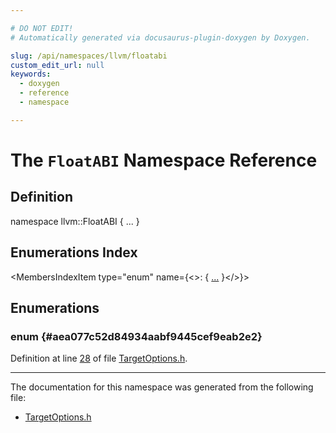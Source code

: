 ```yaml
---

# DO NOT EDIT!
# Automatically generated via docusaurus-plugin-doxygen by Doxygen.

slug: /api/namespaces/llvm/floatabi
custom_edit_url: null
keywords:
  - doxygen
  - reference
  - namespace

---
```





# The `FloatABI` Namespace Reference

<DoxygenPage pluginConfig={pluginConfig}>



## Definition

<CodeBlock>namespace llvm::FloatABI &#123; ... &#125;</CodeBlock>

## Enumerations Index

<MembersIndex>

<MembersIndexItem
  type="enum"
  name={<>:  &#123; <a href="#aea077c52d84934aabf9445cef9eab2e2">...</a> &#125;</>}>
</MembersIndexItem>

</MembersIndex>


<SectionDefinition>

## Enumerations

### enum  {#aea077c52d84934aabf9445cef9eab2e2}

<MemberDefinition
  prototype="enum llvm::FloatABI::ABIType ">

<EnumerationList title="Enumeration values">

<Link id="aea077c52d84934aabf9445cef9eab2e2ae41bda228a5aa7298dc5ac9cff9414f2" />
<EnumerationListItem name="Default">

</EnumerationListItem>

<Link id="aea077c52d84934aabf9445cef9eab2e2ac1c073f89bbfb2a4e2bc00627f79b147" />
<EnumerationListItem name="Soft">

</EnumerationListItem>

<Link id="aea077c52d84934aabf9445cef9eab2e2a52066a0a0a66d77e9451d36b978b9a99" />
<EnumerationListItem name="Hard">

</EnumerationListItem>

</EnumerationList>

Definition at line <a href="/docs/api/files/include/include/llvm/include/llvm/target/targetoptions-h/#l00028">28</a> of file <a href="/docs/api/files/include/include/llvm/include/llvm/target/targetoptions-h">TargetOptions.h</a>.
</MemberDefinition>

</SectionDefinition>

<hr/>

The documentation for this namespace was generated from the following file:

<ul>
<li><a href="/docs/api/files/include/include/llvm/include/llvm/target/targetoptions-h">TargetOptions.h</a></li>
</ul>

</DoxygenPage>
